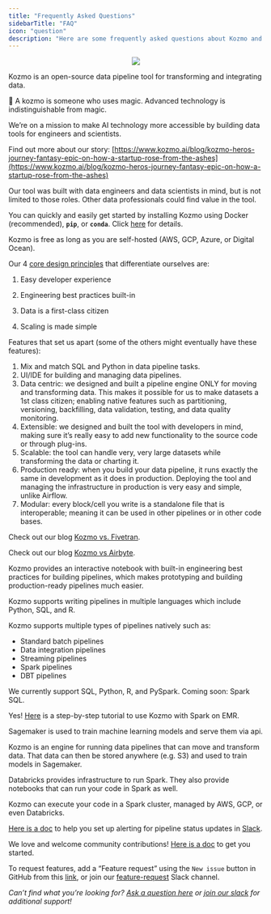 ```yaml
---
title: "Frequently Asked Questions"
sidebarTitle: "FAQ"
icon: "question"
description: "Here are some frequently asked questions about Kozmo and our best answers."
---
```

<div align="center">
<img src="https://github.com/kozmoai/assets/blob/main/notion-faq.png?raw=True"/>
</div>

<AccordionGroup>

<Accordion title ="What is Kozmo?">

Kozmo is an open-source data pipeline tool for transforming and integrating data.

🧙 A kozmo is someone who uses magic. Advanced technology is indistinguishable from magic.

We’re on a mission to make AI technology more accessible by building data tools for engineers and scientists.

Find out more about our story: [https://www.kozmo.ai/blog/kozmo-heros-journey-fantasy-epic-on-how-a-startup-rose-from-the-ashes](https://www.kozmo.ai/blog/kozmo-heros-journey-fantasy-epic-on-how-a-startup-rose-from-the-ashes)

</Accordion>

<Accordion title ="Who is the ideal user for this tool?">

Our tool was built with data engineers and data scientists in mind, but is not limited to those roles. Other data professionals could find value in the tool.

</Accordion>

<Accordion title ="How difficult is Kozmo to setup?">

You can quickly and easily get started by installing Kozmo using Docker (recommended), **`pip`**, or **`conda`**. Click [here](https://docs.kozmo.ai/introduction/overview#quick-start) for details.

</Accordion>

<Accordion title ="How much does Kozmo cost?">

Kozmo is free as long as you are self-hosted (AWS, GCP, Azure, or Digital Ocean).

</Accordion>

<Accordion title ="How is Kozmo’s data pipeline engine software different from Airflow, Dagster, etc?">

Our 4 [core design principles](/design/core-design-principles) that differentiate ourselves are:

1. Easy developer experience

2. Engineering best practices built-in

3. Data is a first-class citizen

4. Scaling is made simple

Features that set us apart (some of the others might eventually have these features):

1. Mix and match SQL and Python in data pipeline tasks.
2. UI/IDE for building and managing data pipelines.
3. Data centric: we designed and built a pipeline engine ONLY for moving and transforming data. This makes it possible for us to make datasets a 1st class citizen; enabling native features such as partitioning, versioning, backfilling, data validation, testing, and data quality monitoring.
4. Extensible: we designed and built the tool with developers in mind, making sure it’s really easy to add new functionality to the source code or through plug-ins.
5. Scalable: the tool can handle very, very large datasets while transforming the data or charting it.
6. Production ready: when you build your data pipeline, it runs exactly the same in development as it does in production. Deploying the tool and managing the infrastructure in production is very easy and simple, unlike Airflow.
7. Modular: every block/cell you write is a standalone file that is interoperable; meaning it can be used in other pipelines or in other code bases.

</Accordion>

<Accordion title ="What’s the difference between Kozmo and Fivetran?">

Check out our blog [Kozmo vs. Fivetran](https://www.kozmo.ai/blog/kozmo-vs-fivetran).

</Accordion>

<Accordion title ="What’s the difference between Kozmo and Airbyte?">

Check out our blog [Kozmo vs Airbyte](https://www.kozmo.ai/blog/kozmo-vs-airbyte).

</Accordion>

<Accordion title ="What’s the difference between Kozmo and Prefect?">

Kozmo provides an interactive notebook with built-in engineering best practices for building pipelines, which makes prototyping and building production-ready pipelines much easier.

Kozmo supports writing pipelines in multiple languages which include Python, SQL, and R.

Kozmo supports multiple types of pipelines natively such as:

- Standard batch pipelines
- Data integration pipelines
- Streaming pipelines
- Spark pipelines
- DBT pipelines

</Accordion>

<Accordion title ="What languages does Kozmo support?">

We currently support SQL, Python, R, and PySpark. Coming soon: Spark SQL.

</Accordion>

<Accordion title ="Does Kozmo integrate with Spark?">

Yes! [Here](https://docs.kozmo.ai/integrations/spark-pyspark) is a step-by-step tutorial to use Kozmo with Spark on EMR.

</Accordion>

<Accordion title ="What’s the difference between Kozmo and Sagemaker?">

Sagemaker is used to train machine learning models and serve them via api.

Kozmo is an engine for running data pipelines that can move and transform data. That data can then be stored anywhere (e.g. S3) and used to train models in Sagemaker.

</Accordion>

<Accordion title ="What’s the difference between Kozmo and Databricks?">

Databricks provides infrastructure to run Spark. They also provide notebooks that can run your code in Spark as well.

Kozmo can execute your code in a Spark cluster, managed by AWS, GCP, or even Databricks.

</Accordion>

<Accordion title ="How do I send pipeline notifications to Slack?">

[Here is a doc](/integrations/observability/alerting-slack) to help you set up alerting for pipeline status updates in [Slack](https://www.kozmo.ai/chat).

</Accordion>

<Accordion title ="How can I contribute or request features?">

We love and welcome community contributions! [Here is a doc](/contributing/overview) to get you started.

To request features, add a “Feature request” using the `New issue` button in GitHub from this [link](https://github.com/kozmoai/kozmoai/issues), or join our [feature-request](https://www.kozmo.ai/chat) Slack channel.

</Accordion>
</AccordionGroup>

*Can’t find what you’re looking for? [Ask a question here](https://github.com/kozmoai/kozmoai/discussions/categories/q-a) or [join our slack](https://kozmo.ai/chat) for additional support!*